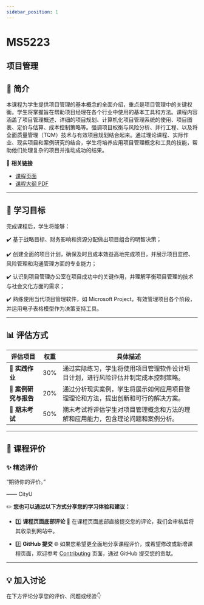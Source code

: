 ```yaml
---
sidebar_position: 1
---
```


# MS5223
## 项目管理

## **📘 简介**
本课程为学生提供项目管理的基本概念的全面介绍，重点是项目管理中的关键权衡。学生将掌握旨在帮助项目经理在各个行业中使用的基本工具和方法。课程内容涵盖了项目管理概述、详细的项目规划、计算机化项目管理系统的使用、项目图表、定价与估算、成本控制策略等。强调项目权衡与风险分析、并行工程、以及将全面质量管理（TQM）技术与有效项目规划结合起来。通过理论课程、实际作业、现实项目和案例研究的结合，学生将培养应用项目管理概念和工具的技能，帮助他们处理复杂的项目并推动成功的结果。

🔗 **相关链接**
- [课程页面](https://www.cityu.edu.hk/catalogue/pg/202425/course/MS5223.htm)
- [课程大纲 PDF](https://www.cityu.edu.hk/catalogue/pg/202425/course/MS5223.pdf)

---

## **🎯 学习目标**

完成课程后，学生将能够：

✔️ 基于战略目标、财务影响和资源分配做出项目组合的明智决策；

✔️ 创建全面的项目计划，确保及时且成本效益高地完成项目，并展示项目监控、风险管理和沟通管理方面的专业能力；

✔️ 认识到项目管理办公室在项目成功中的关键作用，并理解平衡项目管理的技术与社会文化方面的需求；

✔️ 熟练使用当代项目管理软件，如 Microsoft Project，有效管理项目各个阶段，并运用电子表格模型作为决策支持工具。

---

## **📊 评估方式**

| **评估项目**          | **权重** | **具体描述**                                                                                       |
|----------------------|---------|---------------------------------------------------------------------------------------------------|
| **📄 实践作业**       | 30%     | 通过实际练习，学生将使用项目管理软件设计项目计划，进行风险评估并制定成本控制策略。              |
| **📄 案例研究与报告** | 20%     | 通过分析现实案例，学生将展示如何应用项目管理理论和方法，提出创新和可行的解决方案。            |
| **📝 期末考试**       | 50%     | 期末考试将评估学生对项目管理概念和方法的理解和应用能力，包含理论问题和案例分析。                |

---

## **💬 课程评价**

### ✨ **精选评价**
<div className={commentStyles.commentBox}>
    <p className={commentStyles.commentText}>
        “期待你的评价。”
    </p>
    <p className={commentStyles.commentAuthor}>—— CityU</p>
</div>

✏️ **您也可以通过以下方式分享您的学习体验和建议：**

- 1️⃣ **课程页面底部评论**
💬 在课程页面底部直接提交您的评论，我们会审核后将其收录到网站中。

- 2️⃣ **GitHub 提交**
🌐 如果您希望更全面地分享课程评价，或希望修改或新增课程页面，欢迎参考 [Contributing](https://penjc.github.io/CityU/contributing) 页面，通过 GitHub 提交您的贡献。



---

## **💡 加入讨论**

在下方评论分享您的评价、问题或经验👇
<Utterances />
